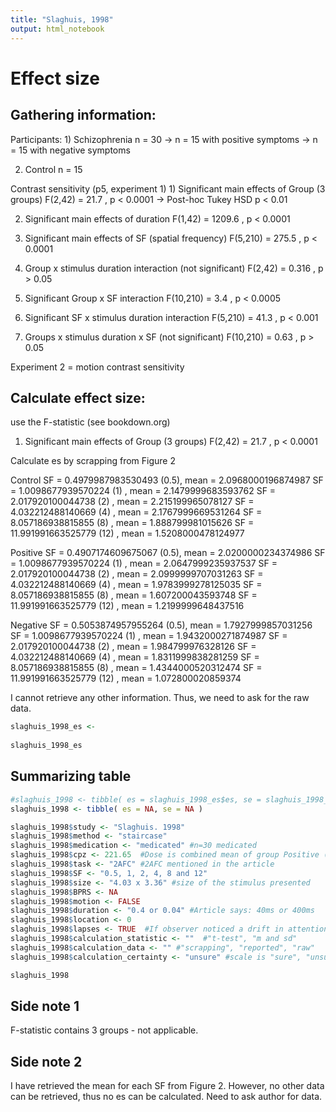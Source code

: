 ```yaml
---
title: "Slaghuis, 1998"
output: html_notebook
---
```


# Effect size

## Gathering information:

Participants: 
1) Schizophrenia
  n = 30
    -> n = 15 with positive symptoms
    -> n = 15 with negative symptoms

2) Control
  n = 15


Contrast sensitivity (p5, experiment 1)
1) Significant main effects of Group (3 groups)
  F(2,42) = 21.7 , p < 0.0001
    -> Post-hoc Tukey HSD
    p < 0.01

2) Significant main effects of duration
  F(1,42) = 1209.6 , p < 0.0001

3) Significant main effects of SF (spatial frequency)
  F(5,210) = 275.5 , p < 0.0001

4) Group x stimulus duration interaction (not significant)
  F(2,42) = 0.316 , p > 0.05
  
5) Significant Group x SF interaction
  F(10,210) = 3.4 , p < 0.0005

6) Significant SF x stimulus duration interaction
  F(5,210) = 41.3 , p < 0.001

7) Groups x stimulus duration x SF (not significant)
  F(10,210) = 0.63 , p > 0.05
  

Experiment 2 = motion contrast sensitivity


## Calculate effect size:
  use the F-statistic (see bookdown.org)
  
1) Significant main effects of Group (3 groups)
  F(2,42) = 21.7 , p < 0.0001


Calculate es by scrapping from Figure 2

Control
SF = 0.4979987983530493 (0.5), mean = 2.0968000196874987
SF = 1.0098677939570224 (1)  , mean = 2.1479999683593762
SF = 2.017920100044738  (2)  , mean = 2.215199965078127
SF = 4.032212488140669  (4)  , mean = 2.1767999669531264
SF = 8.057186938815855  (8)  , mean = 1.888799981015626
SF = 11.991991663525779 (12) , mean = 1.5208000478124977

Positive
SF = 0.4907174609675067 (0.5), mean = 2.0200000234374986
SF = 1.0098677939570224 (1)  , mean = 2.0647999235937537
SF = 2.017920100044738  (2)  , mean = 2.0999999707031263
SF = 4.032212488140669  (4)  , mean = 1.9783999278125035
SF = 8.057186938815855  (8)  , mean = 1.607200043593748
SF = 11.991991663525779 (12) , mean = 1.2199999648437516

Negative
SF = 0.5053874957955264 (0.5), mean = 1.7927999857031256
SF = 1.0098677939570224 (1)  , mean = 1.9432000271874987
SF = 2.017920100044738  (2)  , mean = 1.984799976328126
SF = 4.032212488140669  (4)  , mean = 1.8311999838281259
SF = 8.057186938815855  (8)  , mean = 1.4344000520312474
SF = 11.991991663525779 (12) , mean = 1.072800020859374

I cannot retrieve any other information. Thus, we need to ask for the raw data.





    
```r
slaghuis_1998_es <- 
  
slaghuis_1998_es
```


## Summarizing table

```r
#slaghuis_1998 <- tibble( es = slaghuis_1998_es$es, se = slaghuis_1998_es$se ) 
slaghuis_1998 <- tibble( es = NA, se = NA )

slaghuis_1998$study <- "Slaghuis. 1998"
slaghuis_1998$method <- "staircase"  
slaghuis_1998$medication <- "medicated" #n=30 medicated
slaghuis_1998$cpz <- 221.65  #Dose is combined mean of group Positive (201.1) and Negative (242.2)
slaghuis_1998$task <- "2AFC" #2AFC mentioned in the article
slaghuis_1998$SF <- "0.5, 1, 2, 4, 8 and 12"
slaghuis_1998$size <- "4.03 x 3.36" #size of the stimulus presented
slaghuis_1998$BPRS <- NA
slaghuis_1998$motion <- FALSE 
slaghuis_1998$duration <- "0.4 or 0.04" #Article says: 40ms or 400ms
slaghuis_1998$location <- 0 
slaghuis_1998$lapses <- TRUE  #If observer noticed a drift in attention, the trial was repeated.
slaghuis_1998$calculation_statistic <- ""  #"t-test", "m and sd"
slaghuis_1998$calculation_data <- "" #"scrapping", "reported", "raw"
slaghuis_1998$calculation_certainty <- "unsure" #scale is "sure", "unsure", "very unsure"

slaghuis_1998
```

## Side note 1
F-statistic contains 3 groups - not applicable.

## Side note 2
I have retrieved the mean for each SF from Figure 2. However, no other data can be retrieved, thus no es can be calculated. Need to ask author for data.




